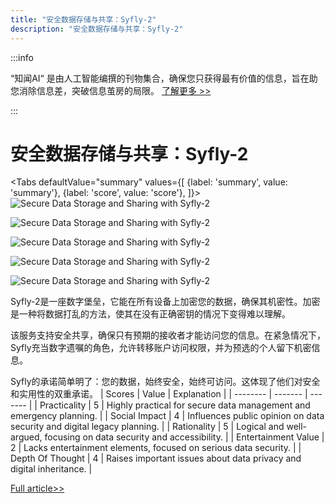 ```yaml
---
title: "安全数据存储与共享：Syfly-2"
description: "安全数据存储与共享：Syfly-2"
---
```



:::info

“知闻AI“ 是由人工智能编撰的刊物集合，确保您只获得最有价值的信息，旨在助您消除信息差，突破信息茧房的局限。  [了解更多 >>](/)

:::

# 安全数据存储与共享：Syfly-2


<Tabs
	defaultValue="summary"
	values={[
	{label: 'summary', value: 'summary'},
	{label: 'score', value: 'score'},
]}>
<TabItem value="summary">
<img
  src="https://image.informedainews.com/2024/06/06/To-VjD-1717676051-0.jpg"
  alt="Secure Data Storage and Sharing with Syfly-2"
/>

<img
  src="https://image.informedainews.com/2024/06/06/To-FXk-1717676051-1.jpg"
  alt="Secure Data Storage and Sharing with Syfly-2"
/>

<img
  src="https://image.informedainews.com/2024/06/06/To-rjg-1717676051-2.jpg"
  alt="Secure Data Storage and Sharing with Syfly-2"
/>

<img
  src="https://image.informedainews.com/2024/06/06/To-2bE-1717676051-3.jpg"
  alt="Secure Data Storage and Sharing with Syfly-2"
/>

<img
  src="https://image.informedainews.com/2024/06/06/To-hHB-1717676051-4.jpg"
  alt="Secure Data Storage and Sharing with Syfly-2"
/>



Syfly-2是一座数字堡垒，它能在所有设备上加密您的数据，确保其机密性。加密是一种将数据打乱的方法，使其在没有正确密钥的情况下变得难以理解。

该服务支持安全共享，确保只有预期的接收者才能访问您的信息。在紧急情况下，Syfly充当数字遗嘱的角色，允许转移账户访问权限，并为预选的个人留下机密信息。

Syfly的承诺简单明了：您的数据，始终安全，始终可访问。这体现了他们对安全和实用性的双重承诺。
</TabItem>
<TabItem value="score">
	| Scores     | Value   | Explanation |
	| -------- | ------- | ------- |
	| Practicality  | 5    | Highly practical for secure data management and emergency planning.    |
	| Social Impact | 4     | Influences public opinion on data security and digital legacy planning.    |
	| Rationality    | 5    | Logical and well-argued, focusing on data security and accessibility.    |
	| Entertainment Value    | 2    | Lacks entertainment elements, focused on serious data security.    |
	| Depth Of Thought    | 4    | Raises important issues about data privacy and digital inheritance.    |
</TabItem>
</Tabs>

[Full article>>](https://www.producthunt.com/posts/syfly-2)
